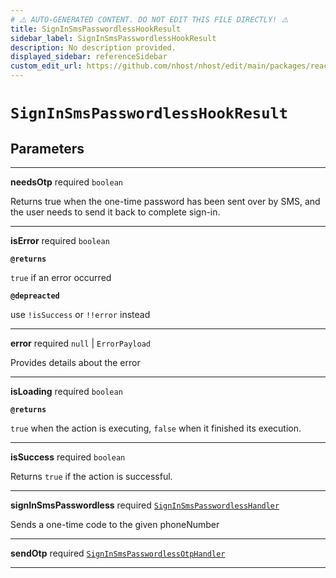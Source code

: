 ```yaml
---
# ⚠️ AUTO-GENERATED CONTENT. DO NOT EDIT THIS FILE DIRECTLY! ⚠️
title: SignInSmsPasswordlessHookResult
sidebar_label: SignInSmsPasswordlessHookResult
description: No description provided.
displayed_sidebar: referenceSidebar
custom_edit_url: https://github.com/nhost/nhost/edit/main/packages/react/src/useSignInSmsPasswordless.ts#L23
---
```


# `SignInSmsPasswordlessHookResult`

## Parameters

---

**<span className="parameter-name">needsOtp</span>** <span className="optional-status">required</span> `boolean`

Returns true when the one-time password has been sent over by SMS, and the user needs to send it back to complete sign-in.

---

**<span className="parameter-name">isError</span>** <span className="optional-status">required</span> `boolean`

**`@returns`**

`true` if an error occurred

**`@depreacted`**

use `!isSuccess` or `!!error` instead

---

**<span className="parameter-name">error</span>** <span className="optional-status">required</span> `null` | `ErrorPayload`

Provides details about the error

---

**<span className="parameter-name">isLoading</span>** <span className="optional-status">required</span> `boolean`

**`@returns`**

`true` when the action is executing, `false` when it finished its execution.

---

**<span className="parameter-name">isSuccess</span>** <span className="optional-status">required</span> `boolean`

Returns `true` if the action is successful.

---

**<span className="parameter-name">signInSmsPasswordless</span>** <span className="optional-status">required</span> [`SignInSmsPasswordlessHandler`](/reference/docgen/nextjs/types/sign-in-sms-passwordless-handler)

Sends a one-time code to the given phoneNumber

---

**<span className="parameter-name">sendOtp</span>** <span className="optional-status">required</span> [`SignInSmsPasswordlessOtpHandler`](/reference/docgen/nextjs/types/sign-in-sms-passwordless-otp-handler)

---
